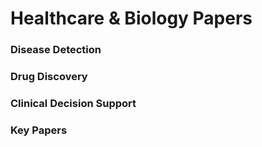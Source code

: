 # Healthcare & Biology Papers

### Disease Detection
### Drug Discovery
### Clinical Decision Support
### Key Papers
